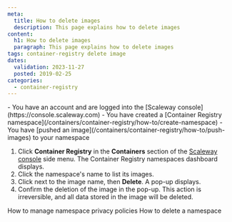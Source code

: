 ```yaml
---
meta:
  title: How to delete images
  description: This page explains how to delete images
content:
  h1: How to delete images
  paragraph: This page explains how to delete images
tags: container-registry delete image
dates:
  validation: 2023-11-27
  posted: 2019-02-25
categories:
  - container-registry
---
```


<Macro id="requirements" >

<Message type="requirement">
  - You have an account and are logged into the [Scaleway console](https://console.scaleway.com)
  - You have created a [Container Registry namespace](/containers/container-registry/how-to/create-namespace)
  - You have [pushed an image](/containers/container-registry/how-to/push-images) to your namespace
</Message>

1. Click **Container Registry** in the **Containers** section of the [Scaleway console](https://console.scaleway.com) side menu. The Container Registry namespaces dashboard displays.
2. Click the namespace's name to list its images.
3. Click <Icon name="more" /> next to the image name, then **Delete**. A pop-up displays.
4. Confirm the deletion of the image in the pop-up.
    <Message type="important">
      This action is irreversible, and all data stored in the image will be deleted.
    </Message>


<Navigation title="See also">
  <PreviousButton to="/containers/container-registry/how-to/manage-namespace-privacy-policies/">How to manage namespace privacy policies</PreviousButton>
  <NextButton to="/containers/container-registry/how-to/delete-namespace/">How to delete a namespace</NextButton>
</Navigation>
